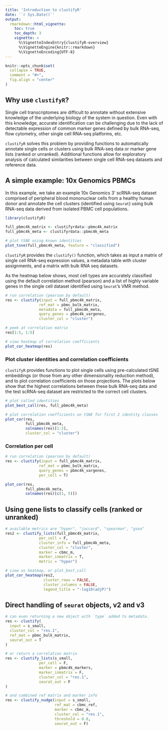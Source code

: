 ```yaml
---
title: 'Introduction to clustifyR'
date: '`r Sys.Date()`'
output:
  rmarkdown::html_vignette:
    toc: true
    toc_depth: 3
    vignette: >
      %\VignetteIndexEntry{clustifyR-overview}
      %\VignetteEngine{knitr::rmarkdown}
      %\VignetteEncoding{UTF-8}
---
```


```r
knitr::opts_chunk$set(
  collapse = TRUE,
  comment = "#>",
  fig.align = "center"
)
```

## Why use `clustifyR`?

Single cell transcriptomes are difficult to annotate without extensive knowledge of the underlying biology of the system in question. Even with this knowledge, accurate identification can be challenging due to the lack of detectable expression of common marker genes defined by bulk RNA-seq, flow cytometry, other single cell RNA-seq platforms, etc.

`clustifyR` solves this problem by providing functions to automatically annotate single cells or clusters using bulk RNA-seq data or marker gene lists (ranked or unranked). Additional functions allow for exploratory analysis of calculated similarities between single cell RNA-seq datasets and reference data.

## A simple example: 10x Genomics PBMCs

In this example, we take an example 10x Genomics 3' scRNA-seq dataset comprised of peripheral blood mononuclear cells from a healthy human donor and annotate the cell clusters (identified using `Seurat`) using bulk RNA-seq data derived from isolated PBMC cell populations. 

```r
library(clustifyR)

full_pbmc4k_matrix <- clustifyrdata::pbmc4k_matrix
full_pbmc4k_meta <- clustifyrdata::pbmc4k_meta

# plot tSNE using known identities
plot_tsne(full_pbmc4k_meta, feature = "classified")
```

`clustifyR` provides the `clustify()` function, which takes as input a matrix of single cell RNA-seq expression values, a metadata table with cluster assignments, and a matrix with bulk RNA seq datasets. 

As the heatmap below shows, most cell types are accurately classified using the default correlation method (pearson) and a list of highly variable genes in the single cell dataset identified using `Seurat`'s VMR method.

```r
# run correlation (pearson by default)
res <- clustify(input = full_pbmc4k_matrix,
               ref_mat = pbmc_bulk_matrix,
               metadata = full_pbmc4k_meta,
               query_genes = pbmc4k_vargenes,
               cluster_col = "cluster")

# peek at correlation matrix
res[1:5, 1:5]

# view heatmap of correlation coefficients
plot_cor_heatmap(res)
```

### Plot cluster identities and correlation coefficients

`clustifyR` provides functions to plot single cells using pre-calculated tSNE embeddings (or those from any other dimensionality reduction method), and to plot correlation coefficients on those projections. The plots below show that the highest correlations between these bulk RNA-seq data and the test scRNA-seq dataset are restricted to the correct cell clusters.

```r
# plot called identities
plot_best_call(res, full_pbmc4k_meta)

# plot correlation coefficients on tSNE for first 2 identity classes
plot_cor(res,
         full_pbmc4k_meta,
         colnames(res)[1:2],
         cluster_col = "cluster")
```

### Correlation per cell

```r
# run correlation (pearson by default)
res <- clustify(input = full_pbmc4k_matrix,
               ref_mat = pbmc_bulk_matrix,
               query_genes = pbmc4k_vargenes,
               per_cell = T)

plot_cor(res,
         full_pbmc4k_meta,
         colnames(res)[c(1, 5)])
```

## Using gene lists to classify cells (ranked or unranked)

```r
# available metrics are "hyper", "jaccard", "spearman", "gsea"
res2 <- clustify_lists(full_pbmc4k_matrix,
               per_cell = F,
               cluster_info = full_pbmc4k_meta,
               cluster_col = "cluster",
               marker = cbmc_m,
               marker_inmatrix = T,
               metric = "hyper")

# view as heatmap, or plot_best_call
plot_cor_heatmap(res2,
                 cluster_rows = FALSE,
                 cluster_columns = FALSE,
                 legend_title = "-log10(adjP)")
```


## Direct handling of `seurat` objects, v2 and v3

```r
# can even returning a new object with `type` added to metadata.
res <- clustify(
  input = s_small,
  cluster_col = "res.1",
  ref_mat = pbmc_bulk_matrix,
  seurat_out = T
)

# or return a correlation matrix
res <- clustify_lists(s_small,
               per_cell = F,
               marker = pbmc4k_markers,
               marker_inmatrix = F,
               cluster_col = "res.1",
               seurat_out = F
)

# and combined ref matrix and marker info
res <- clustify_nudge(input = s_small,
                      ref_mat = cbmc_ref,
                      marker = cbmc_m,
                      cluster_col = "res.1",
                      threshold = 0.8,
                      seurat_out = F)
```

